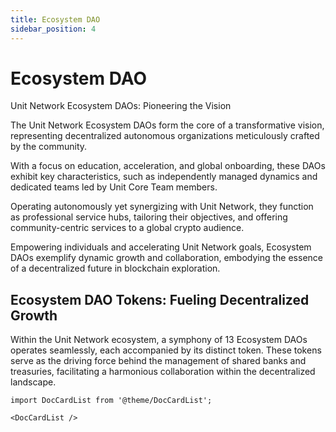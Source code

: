 ```yaml
---
title: Ecosystem DAO
sidebar_position: 4
---
```


# Ecosystem DAO

Unit Network Ecosystem DAOs: Pioneering the Vision

The Unit Network Ecosystem DAOs form the core of a transformative vision, representing decentralized autonomous organizations meticulously crafted by the community.

With a focus on education, acceleration, and global onboarding, these DAOs exhibit key characteristics, such as independently managed dynamics and dedicated teams led by Unit Core Team members.

Operating autonomously yet synergizing with Unit Network, they function as professional service hubs, tailoring their objectives, and offering community-centric services to a global crypto audience.

Empowering individuals and accelerating Unit Network goals, Ecosystem DAOs exemplify dynamic growth and collaboration, embodying the essence of a decentralized future in blockchain exploration.

## Ecosystem DAO Tokens: Fueling Decentralized Growth

Within the Unit Network ecosystem, a symphony of 13 Ecosystem DAOs operates seamlessly, each accompanied by its distinct token. These tokens serve as the driving force behind the management of shared banks and treasuries, facilitating a harmonious collaboration within the decentralized landscape.

```mdx-code-block
import DocCardList from '@theme/DocCardList';

<DocCardList />
```
